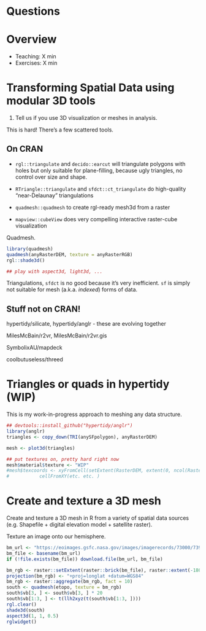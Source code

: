 # Questions


# Overview

* Teaching: X min
* Exercises: X min


# Transforming Spatial Data using modular 3D tools {.exercise}


1. Tell us if you use 3D visualization or meshes in analysis. 


This is hard! There's a few scattered tools. 

## On CRAN 

* `rgl::triangulate` and `decido::earcut` will triangulate polygons with holes but only suitable for plane-filling, because ugly triangles, no control over size and shape. 

* `RTriangle::triangulate` and `sfdct::ct_triangulate` do high-quality "near-Delaunay" triangulations

* `quadmesh::quadmesh` to create rgl-ready mesh3d from a raster

* `mapview::cubeView` does very compelling interactive raster-cube visualization


Quadmesh. 


```r
library(quadmesh)
quadmesh(anyRasterDEM, texture = anyRasterRGB)
rgl::shade3d()

## play with aspect3d, light3d, ...

```

Triangulations, `sfdct` is no good because it's very inefficient. `sf` is simply not suitable for mesh (a.k.a. *indexed*) forms of data. 

## Stuff not on CRAN!

hypertidy/silicate, hypertidy/anglr - these are evolving together 

MilesMcBain/r2vr, MilesMcBain/r2vr.gis

SymbolixAU/mapdeck

coolbutuseless/threed


# Triangles or quads in hypertidy (WIP)

This is my work-in-progress approach to meshing any data structure. 


```r
## devtools::install_github("hypertidy/anglr")
library(anglr)  
triangles <- copy_down(TRI(anySFpolygon), anyRasterDEM)

mesh <- plot3d(triangles)

## put textures on, pretty hard right now
mesh$material$texture <- "WIP"
#mesh$texcoords <- xyFromCell(setExtent(RasterDEM, extent(0, ncol(RasterDEM), 0, nrow(RasterDEM))), 
#           cellFromXY(etc. etc. )
```




# Create and texture a 3D mesh

Create and texture a 3D mesh in R from a variety of spatial data sources (e.g. Shapefile + digital elevation model + satellite raster).


Texture an image onto our hemisphere. 

```r
bm_url <- "https://eoimages.gsfc.nasa.gov/images/imagerecords/73000/73909/world.topo.bathy.200412.3x5400x2700.jpg"
bm_file <- basename(bm_url)
if (!file.exists(bm_file)) download.file(bm_url, bm_file)

bm_rgb <- raster::setExtent(raster::brick(bm_file), raster::extent(-180, 180, -90, 90))
projection(bm_rgb) <- "+proj=longlat +datum=WGS84"
bm_rgb <- raster::aggregate(bm_rgb, fact = 10)
south <- quadmesh(etopo, texture = bm_rgb)
south$vb[3, ] <- south$vb[3, ] * 20
south$vb[1:3, ] <- t(llh2xyz(t(south$vb[1:3, ])))
rgl.clear() 
shade3d(south)
aspect3d(1, 1, 0.5)
rglwidget()

```






